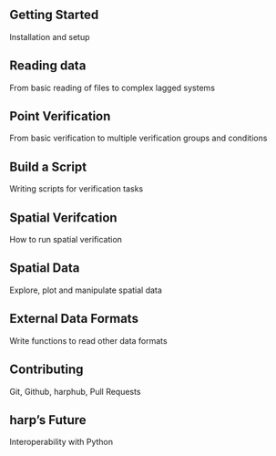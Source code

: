 ::: column-body-outset
::: grid
::: {.g-col-12 .g-col-md-6 .g-col-xl-4}
::: {.card .h-100}
::: card-body
::: card-title
# Getting Started
:::

::: card-text
Installation and setup
:::

<a href="get-started.html" class="stretched-link"></a>
:::
:::
:::

::: {.g-col-12 .g-col-md-6 .g-col-xl-4}
::: {.card .h-100}
::: card-body
::: card-title
# Reading data
:::

::: card-text
From basic reading of files to complex lagged systems
:::

<a href="read-forecast.html" class="stretched-link"></a>
:::
:::
:::

::: {.g-col-12 .g-col-md-6 .g-col-xl-4}
::: {.card .h-100}
::: card-body
::: card-title
# Point Verification
:::

::: card-text
From basic verification to multiple verification groups and conditions
:::

<a href="point-verif-workflow.html" class="stretched-link"></a>
:::
:::
:::

::: {.g-col-12 .g-col-md-6 .g-col-xl-4}
::: {.card .h-100}
::: card-body
::: card-title
# Build a Script
:::

::: card-text
Writing scripts for verification tasks
:::

<a href="build-verif-script.html" class="stretched-link"></a>
:::
:::
:::

::: {.g-col-12 .g-col-md-6 .g-col-xl-4}
::: {.card .h-100}
::: card-body
::: card-title
# Spatial Verifcation
:::

::: card-text
How to run spatial verification
:::

<a href="#" class="stretched-link"></a>
:::
:::
:::

::: {.g-col-12 .g-col-md-6 .g-col-xl-4}
::: {.card .h-100}
::: card-body
::: card-title
# Spatial Data
:::

::: card-text
Explore, plot and manipulate spatial data
:::

<a href="#" class="stretched-link"></a>
:::
:::
:::

::: {.g-col-12 .g-col-md-6 .g-col-xl-4}
::: {.card .h-100}
::: card-body
::: card-title
# External Data Formats
:::

::: card-text
Write functions to read other data formats
:::

<a href="#" class="stretched-link"></a>
:::
:::
:::

::: {.g-col-12 .g-col-md-6 .g-col-xl-4}
::: {.card .h-100}
::: card-body
::: card-title
# Contributing
:::

::: card-text
Git, Github, harphub, Pull Requests
:::

<a href="#" class="stretched-link"></a>
:::
:::
:::

::: {.g-col-12 .g-col-md-6 .g-col-xl-4}
::: {.card .h-100}
::: card-body
::: card-title
# harp's Future
:::

::: card-text
Interoperability with Python
:::

<a href="#" class="stretched-link"></a>
:::
:::
:::
:::
:::
